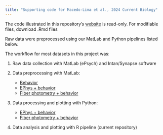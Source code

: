 ```yaml
---
title: "Supporting code for Macedo-Lima et al., 2024 Current Biology"
---
```


The code illustrated in this repository's [website](https://biomath.github.io/MacedoLima_CurBiol2024/) is read-only. For modifiable files, download .Rmd files

Raw data were preprocessed using our MatLab and Python pipelines listed below.

The workflow for most datasets in this project was:

1. Raw data collection with MatLab (ePsych) and Intan/Synapse software

2. Data preprocessing with MatLab:
    - [Behavior](https://github.com/caraslab/caraslab-behavior-analysis)
    - [EPhys + behavior](https://github.com/caraslab/caraslab-spikesortingKS2)
    - [Fiber photometry + behavior](https://github.com/caraslab/caraslab-fiberphotometry)

3. Data processing and plotting with Python:
    - [EPhys + behavior](https://github.com/caraslab/Caraslab_EPhys_preprocessing_pipeline)
    - [Fiber photometry + behavior](https://github.com/caraslab/Caraslab_FP_preprocessing_pipeline)

4. Data analysis and plotting with R pipeline (current repository)
